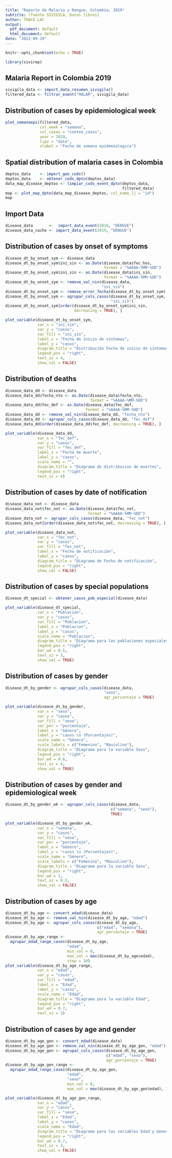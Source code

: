 ```yaml
---
title: "Reporte de Malaria y Dengue, Colombia, 2019"
subtitle: (fuente SIVIGILA, Datos libres)
author: TRACE-LAC
output:
  pdf_document: default
  html_document: default
date: "2022-09-19"
---
```


```r
knitr::opts_chunk$set(echo = TRUE)

library(sivirep)
```

## Malaria Report in Colombia 2019

```r
sivigila_data <- import_data_resumen_sivigila()
filtered_data <- filtrar_event("MALAR", sivigila_data)

```

## Distribution of cases by epidemiological week


```r

plot_semanaepi(filtered_data,
               col_week = "semana",
               col_cases = "conteo_casos",
               year = 2019,
               tipo = "date",
               xlabel = "Fecha de semana epidemiologica")

```

## Spatial distribution of malaria cases in Colombia

```r
deptos_data    <- import_geo_cods()
deptos_data    <- obtener_cods_dpto(deptos_data)
data_map_disease_deptos <- limpiar_cods_event_dpto(deptos_data,
                                                   filtered_data)
map <- plot_map_dpto(data_map_disease_deptos, col_name_lj = "id")
map

```
## Import Data

```r
disease_data       <-  import_data_event(2016, "DENGUE")
disease_data_cache <- import_data_event(2019, "DENGUE")
```

## Distribution of cases by onset of symptoms
```r
disease_dt_by_onset_sym <- disease_data
disease_dt_by_onset_sym$ini_sin <- as.Date(disease_data$fec_hos,
                                           format = "%AAAA-%MM-%DD")
disease_dt_by_onset_sym$ini_sin <- as.Date(disease_data$ini_sin,
                                           format = "%AAAA-%MM-%DD")
disease_dt_by_onset_sym <- remove_val_nin(disease_data,
                                          "ini_sin")
disease_dt_by_onset_sym <- remove_error_fecha(disease_dt_by_onset_sym)
disease_dt_by_onset_sym <- agrupar_cols_casos(disease_dt_by_onset_sym,
                                              "ini_sin")
disease_dt_by_onset_sym[order(disease_dt_by_onset_sym$ini_sin,
                              decreasing = TRUE), ]

plot_variable(disease_dt_by_onset_sym,
              var_x = "ini_sin",
              var_y = "casos",
              var_fill = "ini_sin",
              label_x = "Fecha de inicio de síntomas",
              label_y = "casos",
              diagram_title = "Distribución Fecha de inicio de síntomas",
              legend_pos = "right",
              text_sz = 4,
              show_val = FALSE)
```


## Distribution of deaths
```r
disease_data_dd <- disease_data
disease_data_dd$fecha_nto <- as.Date(disease_data$fecha_nto,
                                     format = "%AAAA-%MM-%DD")
disease_data_dd$fec_def <- as.Date(disease_data$fec_def,
                                   format = "%AAAA-%MM-%DD")
disease_data_dd <- remove_val_nin(disease_data_dd, "fecha_nto")
disease_data_dd <- agrupar_cols_casos(disease_data_dd, "fec_def")
disease_data_dd[order(disease_data_dd$fec_def, decreasing = TRUE), ]

plot_variable(disease_data_dd,
              var_x = "fec_def",
              var_y = "casos",
              var_fill = "fec_def",
              label_x = "Fecha de muerte",
              label_y = "casos",
              scale_name = "",
              diagram_title = "Diagrama de distribucion de muertes",
              legend_pos = "right",
              text_sz = 4)
```

## Distribution of cases by date of notification
```r
disease_data_not <- disease_data
disease_data_not$fec_not <- as.Date(disease_data$fec_not,
                                    format = "%AAAA-%MM-%DD")
disease_data_not <- agrupar_cols_casos(disease_data, "fec_not")
disease_data_not[order(disease_data_not$fec_not, decreasing = TRUE), ]

plot_variable(disease_data_not,
              var_x = "fec_not",
              var_y = "casos",
              var_fill = "fec_not",
              label_x = "Fecha de notificación",
              label_y = "casos",
              diagram_title = "Diagrama de Fecha de notificación",
              legend_pos = "right",
              show_val = FALSE)

```

## Distribution of cases by special populations
```r
disease_dt_special <- obtener_casos_pob_especial(disease_data)

plot_variable(disease_dt_special,
              var_x = "Poblacion",
              var_y = "casos",
              var_fill = "Poblacion",
              label_x = "Poblacion",
              label_y = "casos",
              scale_name = "Poblacion",
              diagram_title = "Diagrama para las poblaciones especiales",
              legend_pos = "right",
              bar_wd = 0.5,
              text_sz = 3,
              show_val = TRUE)

```

## Distribution of cases by gender
```r
disease_dt_by_gender <- agrupar_cols_casos(disease_data,
                                           "sexo",
                                           agr_porcentaje = TRUE)

plot_variable(disease_dt_by_gender,
              var_x = "sexo",
              var_y = "casos",
              var_fill = "sexo",
              var_per = "porcentaje",
              label_x = "Género",
              label_y = "casos \n (Porcentajes)",
              scale_name = "Género",
              scale_labels = c("Femenino", "Masculino"),
              diagram_title = "Diagrama para la variable Sexo",
              legend_pos = "right",
              bar_wd = 0.6,
              text_sz = 4,
              show_val = TRUE)
```

## Distribution of cases by gender and epidemiological week
```r
disease_dt_by_gender_wk <- agrupar_cols_casos(disease_data,
                                              c("semana", "sexo"),
                                              TRUE)

plot_variable(disease_dt_by_gender_wk,
              var_x = "semana",
              var_y = "casos",
              var_fill = "sexo",
              var_per = "porcentaje",
              label_x = "Género",
              label_y = "casos \n (Porcentajes)",
              scale_name = "Género",
              scale_labels = c("Femenino", "Masculino"),
              diagram_title = "Diagrama para la variable Sexo",
              legend_pos = "right",
              bar_wd = 1,
              text_sz = 0.5,
              show_val = FALSE)
```

## Distribution of cases by age
```r
disease_dt_by_age <- convert_edad(disease_data)
disease_dt_by_age <- remove_val_nin(disease_dt_by_age, "edad")
disease_dt_by_age <- agrupar_cols_casos(disease_dt_by_age,
                                        c("edad", "semana"),
                                        agr_porcentaje = TRUE)
disease_dt_by_age_range <-
  agrupar_edad_range_cases(disease_dt_by_age,
                           "edad",
                           min_val = 0,
                           max_val = max(disease_dt_by_age$edad),
                           step = 10)
plot_variable(disease_dt_by_age_range,
              var_x = "edad",
              var_y = "casos",
              var_fill = "edad",
              label_x = "Edad",
              label_y = "casos",
              scale_name = "Edad",
              diagram_title = "Diagrama para la variable Edad",
              legend_pos = "right",
              bar_wd = 0.7,
              text_sz = 3)
```

## Distribution of cases by age and gender
```r
disease_dt_by_age_gen <- convert_edad(disease_data)
disease_dt_by_age_gen <- remove_val_nin(disease_dt_by_age_gen, "edad")
disease_dt_by_age_gen <- agrupar_cols_casos(disease_dt_by_age_gen,
                                            c("edad", "sexo"),
                                            agr_porcentaje = TRUE)
disease_dt_by_age_gen_range <-
  agrupar_edad_range_cases(disease_dt_by_age_gen,
                           "edad",
                           "sexo",
                           min_val = 0,
                           max_val = max(disease_dt_by_age_gen$edad), 10)

plot_variable(disease_dt_by_age_gen_range,
              var_x = "edad",
              var_y = "casos",
              var_fill = "sexo",
              label_x = "Edad",
              label_y = "casos",
              scale_name = "Edad",
              diagram_title = "Diagrama para las variables Edad y Genero",
              legend_pos = "right",
              bar_wd = 0.7,
              text_sz = 3,
              show_val = FALSE)
```
